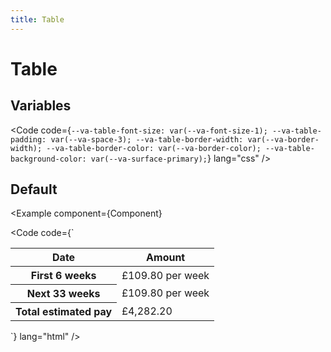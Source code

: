 ```yaml
---
title: Table
---
```



# Table

## Variables

<Code
  code={`--va-table-font-size: var(--va-font-size-1);
--va-table-padding: var(--va-space-3);
--va-table-border-width: var(--va-border-width);
--va-table-border-color: var(--va-border-color);
--va-table-background-color: var(--va-surface-primary);`}
  lang="css"
/>

## Default

<Example
  component={Component}

>

<Code
  code={`<table class="va-table">
  <thead>
    <tr>
      <th>Date</th>
      <th>Amount</th>
    </tr>
  </thead>
  <tbody>
    <tr>
      <th>First 6 weeks</th>
      <td>£109.80 per week</td>
    </tr>
    <tr>
      <th>Next 33 weeks</th>
      <td>£109.80 per week</td>
    </tr>
    <tr>
      <th>Total estimated pay</th>
      <td>£4,282.20</td>
    </tr>
  </tbody>
</table>`}
  lang="html"
/>

</Example>
